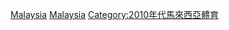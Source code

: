 {{Portal|馬來西亞|體育運動}}
{{Year by category
|m = 2
|c = 0
|d = 1
|y = 5
|cat     = 馬來西亞體育
|sortkey = 體育
|parent  = 各年份馬來西亞體育
|subcat  = 2015年馬來西亞
}}
[[Category:2015年各國體育|Malaysia]]
[[Category:2015年亞洲體育|Malaysia]]
[[Category:2010年代馬來西亞體育|Category:2010年代馬來西亞體育]]